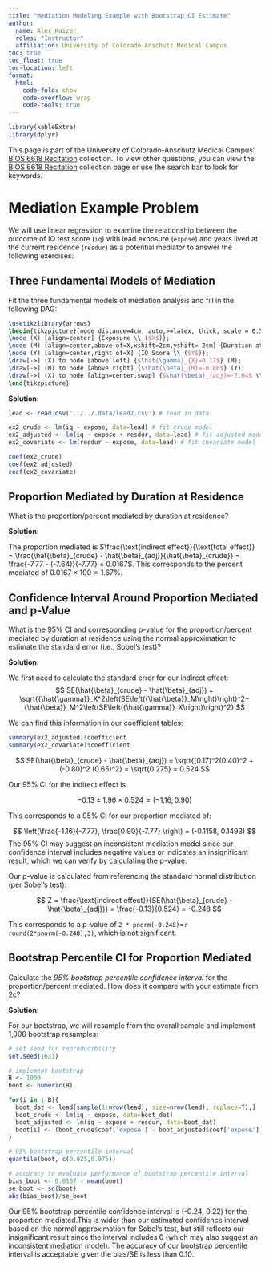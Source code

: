 ```yaml
---
title: "Mediation Modeling Example with Bootstrap CI Estimate"
author: 
  name: Alex Kaizer
  roles: "Instructor"
  affiliation: University of Colorado-Anschutz Medical Campus
toc: true
toc_float: true
toc-location: left
format:
  html:
    code-fold: show
    code-overflow: wrap 
    code-tools: true
---
```


```r
library(kableExtra)
library(dplyr)
```

This page is part of the University of Colorado-Anschutz Medical Campus' [BIOS 6618 Recitation](/recitation/index.qmd) collection. To view other questions, you can view the [BIOS 6618 Recitation](/recitation/index.qmd) collection page or use the search bar to look for keywords.

# Mediation Example Problem

We will use linear regression to examine the relationship between the outcome of IQ test score (`iq`) with lead exposure (`expose`) and years lived at the current residence (`resdur`) as a potential mediator to answer the following exercises:

## Three Fundamental Models of Mediation

Fit the three fundamental models of mediation analysis and fill in the following DAG:

```tikz
\usetikzlibrary{arrows}
\begin{tikzpicture}[node distance=4cm, auto,>=latex, thick, scale = 0.5]
\node (X) [align=center] {Exposure \\ ($X$)};
\node (M) [align=center,above of=X,xshift=2cm,yshift=-2cm] {Duration at Residence \\ ($M$)};
\node (Y) [align=center,right of=X] {IQ Score \\ ($Y$)};
\draw[->] (X) to node [above left] {$\hat{\gamma}_{X}=0.17$} (M);
\draw[->] (M) to node [above right] {$\hat{\beta}_{M}=-0.80$} (Y);
\draw[->] (X) to node [align=center,swap] {$\hat{\beta}_{adj}=-7.64$ \\ $\hat{\beta}_{crude}=-7.77$} (Y);
\end{tikzpicture}
```

**Solution:**
```r
lead <- read.csv('../../.data/lead2.csv') # read in data

ex2_crude <- lm(iq ~ expose, data=lead) # fit crude model
ex2_adjusted <- lm(iq ~ expose + resdur, data=lead) # fit adjusted model
ex2_covariate <- lm(resdur ~ expose, data=lead) # fit covariate model

coef(ex2_crude)
coef(ex2_adjusted)
coef(ex2_covariate)
```



## Proportion Mediated by Duration at Residence

What is the proportion/percent mediated by duration at residence?

**Solution:**

The proportion mediated is $\frac{\text{indirect effect}}{\text{total effect}} = \frac{\hat{\beta}_{crude} - \hat{\beta}_{adj}}{\hat{\beta}_{crude}} = \frac{-7.77 - (-7.64)}{-7.77} = 0.0167$. This corresponds to the percent mediated of $0.0167 \times 100 = 1.67\%$.


## Confidence Interval Around Proportion Mediated and p-Value

What is the 95% CI and corresponding p-value for the proportion/percent mediated by duration at residence using the normal approximation to estimate the standard error (i.e., Sobel's test)?

**Solution:**

We first need to calculate the standard error for our indirect effect:
$$ SE(\hat{\beta}_{crude} - \hat{\beta}_{adj}) = \sqrt{{\hat{\gamma}}_X^2\left(SE\left({\hat{\beta}}_M\right)\right)^2+{\hat{\beta}}_M^2\left(SE\left({\hat{\gamma}}_X\right)\right)^2}  $$

We can find this information in our coefficient tables:

```r
summary(ex2_adjusted)$coefficient
summary(ex2_covariate)$coefficient
```

$$ SE(\hat{\beta}_{crude} - \hat{\beta}_{adj}) = \sqrt{(0.17)^2(0.40)^2 + (-0.80)^2 (0.65)^2} = \sqrt{0.275} = 0.524 $$

Our 95% CI for the indirect effect is

$$ -0.13 \pm 1.96 \times 0.524 = (-1.16, 0.90)  $$

This corresponds to a 95% CI for our proportion mediated of:

$$ \left(\frac{-1.16}{-7.77}, \frac{0.90}{-7.77} \right) = (-0.1158, 0.1493) $$
The 95% CI may suggest an inconsistent mediation model since our confidence interval includes negative values or indicates an insignificant result, which we can verify by calculating the p-value.

Our p-value is calculated from referencing the standard normal distribution (per Sobel's test):

$$ Z = \frac{\text{indirect effect}}{SE(\hat{\beta}_{crude} - \hat{\beta}_{adj})} = \frac{-0.13}{0.524} = -0.248 $$

This corresponds to a p-value of `2 * pnorm(-0.248)`=`r round(2*pnorm(-0.248),3)`, which is not significant.


## Bootstrap Percentile CI for Proportion Mediated

Calculate the *95% bootstrap percentile confidence interval* for the proportion/percent mediated. How does it compare with your estimate from 2c?

**Solution:**

For our bootstrap, we will resample from the overall sample and implement 1,000 bootstrap resamples:

```r
# set seed for reproducibility
set.seed(1631)

# implement bootstrap
B <- 1000
boot <- numeric(B)

for(i in 1:B){
  boot_dat <- lead[sample(1:nrow(lead), size=nrow(lead), replace=T),]
  boot_crude <- lm(iq ~ expose, data=boot_dat)
  boot_adjusted <- lm(iq ~ expose + resdur, data=boot_dat)
  boot[i] <- (boot_crude$coef['expose'] - boot_adjusted$coef['expose']) / boot_crude$coef['expose']
}

# 95% bootstrap percentile interval
quantile(boot, c(0.025,0.975))

# accuracy to evaluate performance of bootstrap percentile interval
bias_boot <- 0.0167 - mean(boot)
se_boot <- sd(boot)
abs(bias_boot)/se_boot
```

Our 95% bootstrap percentile confidence interval is (-0.24, 0.22) for the proportion mediated.This is wider than our estimated confidence interval based on the normal approximation for Sobel's test, but still reflects our insignificant result since the interval includes 0 (which may also suggest an inconsistent mediation model). The accuracy of our bootstrap percentile interval is acceptable given the bias/SE is less than 0.10.

